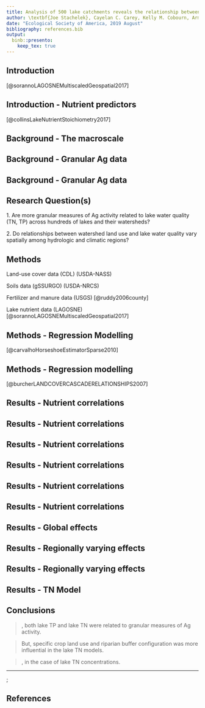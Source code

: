```yaml
---
title: Analysis of 500 lake catchments reveals the relationship between crop type, fertilizer and manure inputs and lake nutrient concentrations
author: \textbf{Joe Stachelek}, Cayelan C. Carey, Kelly M. Cobourn, Armen R. Kemanian, Tyler Wagner, Kathleen C. Weathers, Weizhe Weng and Patricia A. Soranno
date: "Ecological Society of America, 2019 August"
bibliography: references.bib
output: 
  binb::presento:
    keep_tex: true
---
```


## Introduction
\small

\vspace{2em}

\alert{Ag land-use is associated with higher lake nutrient concentrations} \tiny [@sorannoLAGOSNEMultiscaledGeospatial2017]

\vspace{0.5em}

\centerline{\includegraphics[width=13cm]{images/tn_vs_ag.png}}\hspace*{8cm}

## Introduction - Nutrient predictors
\small

\begin{columns}
\begin{column}{0.5\textwidth}
\begin{itemize}[leftmargin=*]
\item \begin{tabular}{cc}
        \raisebox{-.5\height}{\includegraphics[width=0.08\paperwidth]{images/input_key}} & Nutrient inputs - Fertilizer and manure applications
       \end{tabular}
\item \begin{tabular}{cc}
        \raisebox{-.5\height}{\includegraphics[width=0.08\paperwidth]{images/transport_key}} & Nutrient transport - Baseflow, soils, precipitation
        \end{tabular}
\item \begin{tabular}{cc}
        \raisebox{-.5\height}{\includegraphics[width=0.08\paperwidth]{images/proxy_key}} & Land-use cover - Specific crops, etc.
        \end{tabular}
\item \begin{tabular}{cc}
\raisebox{-.5\height}{\includegraphics[width=0.08\paperwidth]{images/buffer_key}} & Buffer configuration - Land-use cover, specific crops
\end{tabular}
\item \begin{tabular}{cc}
\raisebox{-.5\height}{\includegraphics[width=0.08\paperwidth]{images/lake_key}} & Lake characteristics - Depth, area, etc.
\end{tabular}
\end{itemize}
\end{column}
\begin{column}{0.5\textwidth}
\begin{itemize}[leftmargin=*]
\item
\end{itemize}
\end{column}
\end{columns}

\tiny [@collinsLakeNutrientStoichiometry2017]

## Background - The macroscale
\small

\vspace{-2em}

\begin{figure}
    \includegraphics[width=11cm]{images/granularity.png}
  \end{figure}

<!-- \vspace{-2em} -->
<!-- \noindent\makebox[\linewidth]{\rule{\paperwidth}{0.4pt}} -->

<!-- ### What are some things we’ve learned from fine scale, granular-data studies? -->
<!-- Field runoff is controlled by location of subsurface drainage, agricultural practices like conservation tillage and cover crop planting, as well as crop rotations, and the timing of fertilizer applications. -->

<!-- What are some things we’ve learned from macroscale, aggregated-data studies? -->

<!-- Both TN and TP concentrations are tied to Ag land use. -->

<!-- P loading to streams is tied to hydrology -->

## Background - Granular Ag data
\small

\vspace{-2em}

<!-- \alert{Ag land-use is an aggregated measure}  -->
<!-- that may mask underlying relationships. -->

  \begin{figure}
    \includegraphics[width=11cm]{../../JournalSubmissions/lagos_ag/figures/cdl_vs_nlcd-1.png}
  \end{figure}

<!-- \draw [step=1.0,blue, very thick] (0,-2) grid (10,2); -->
\begin{tikzpicture}[remember picture, overlay]
  \color{black} 
  \pgfsetarrowsstart{latex}
  \pgfsetlinewidth{1ex}
  \pgfpathmoveto{\pgfpoint{7.3cm}{0cm}}
  \pgfpathlineto{\pgfpoint{2.5cm}{0cm}}
  \pgfusepath{stroke}
  \node at (5.1,-0.8) {\textbf{Granularity}};
\end{tikzpicture}

<!-- \node at (1,0) [ -->
<!--     color=white, -->
<!--     draw=black, -->
<!--     single arrow, -->
<!--     single arrow head extend=0.4cm, -->
<!--     single arrow tip angle=110, -->
<!--     single arrow head indent=0.1cm, -->
<!--     minimum height=2cm, -->
<!--     inner sep=1pt -->
<!-- ] {}; -->

## Background - Granular Ag data
\small

<!-- \alert{Watershed land-use summaries are spatially coarse}  -->
 <!-- measures that may mask underlying relationships. -->

\vspace{-3.5em}

  \begin{tikzpicture}[remember picture, overlay]
  \node[rotate=90] at (-0.5,-3.3) {\footnotesize \alert{Poorly Buffered Stream}};
  \draw[decoration={brace,mirror,raise=5pt,amplitude=0.2cm},decorate,line width=0.4mm]
  (0.1,-2.6) -- (0.1,-4);
  \end{tikzpicture}
  
  <!-- \draw [step=1.0,blue, very thick] (7,-4) grid (11,-2); -->
  \begin{tikzpicture}[remember picture, overlay]
  \node[rotate=270] at (11.5,-3.9) {\footnotesize \alert{Well Buffered Stream}};
  \draw[decoration={brace,raise=5pt,amplitude=0.2cm},decorate,line width=0.4mm]
  (10.9,-2.6) -- (10.9,-5.2);
  \end{tikzpicture}

  \begin{figure}
    \includegraphics[width=11cm]{../../JournalSubmissions/lagos_ag/figures/satellite-1.png}
  \end{figure}
  
## Research Question(s)
\small

1\. Are more granular measures of Ag activity related to lake water quality (TN, TP) across hundreds of lakes and their watersheds?

\vspace{1em}

2\. Do relationships between watershed land use and lake water quality vary spatially among hydrologic and climatic regions?

<!-- [**Pictures?**] -->

## Methods 
\footnotesize

<!-- \alert{with high Ag land-use cover} -->

\includegraphics[width=11cm]{../../JournalSubmissions/lagos_ag/figures/11_map-1.png} 

Land-use cover data (CDL) \tiny (USDA-NASS) \footnotesize

Soils data (gSSURGO) \tiny (USDA-NRCS) \footnotesize

Fertilizer and manure data (USGS) \tiny [@ruddy2006county] \footnotesize

Lake nutrient data (LAGOSNE) \tiny [@sorannoLAGOSNEMultiscaledGeospatial2017] \footnotesize

## Methods - Regression Modelling
\footnotesize

\textblockcolour{colorlgray}
\begin{textblock}{12}(1,2)
\small
\textbf{Model type:} \hspace{48pt} Hierarchical Bayesian\\ ~ \\ \textbf{Response variables:} \hspace{0pt} TP, TN \\ ~ \\ \textbf{Global predictors:} \hspace{10pt} 12 Granular Ag variables\\ \hspace{121pt} 3 Lake and watershed characteristics \\ ~ \\ \textbf{Variable selection:} None (\emph{horseshoe} shrinkage) \\ ~ \\ \textbf{Regionally varying predictors:} 7 Wtrshd land-use vars \\ ~ \\ \textbf{Model selection:} Cross-validation on watershed land-use
\end{textblock}

\tiny [@carvalhoHorseshoeEstimatorSparse2010] \footnotesize

<!-- \textblockcolour{colorlgray} -->
<!-- \begin{textblock}{12}(1,6) -->
<!-- \small -->
<!-- \textbf{Model type:} \hspace{6pt} Hierarchical Bayesian \\ \textbf{Predictands:} \hspace{5pt} TP, TN \\ \textbf{Global predictors:} 12 Granular Ag variables \\ \hspace{0.2em} 3 Lake and watershed characteristics \\ \textbf{Variable selection:} None (horseshoe _shrinkage_ approach) \\ \textbf{Regionally varying predictors:} 7 Watershed land-use variables \\ \textbf{Model selection:} Cross-validation among watershed land-use -->
<!-- \end{textblock} -->

## Methods - Regression modelling
\small

\alert{Watershed land use as a regionally varying predictor.} \par \vspace{-1em}\tiny[@burcherLANDCOVERCASCADERELATIONSHIPS2007]\small

<!-- WS land use is a proxy for unmeasured Ag activities -->

<!-- Evaluate spatial variation in the relationships between lake nutrients and Ag proxies. -->

\begin{figure}
    \includegraphics[width=11cm]{../../JournalSubmissions/lagos_ag/figures/02_hierarchical_demo-1.png}
  \end{figure}

## Results - Nutrient correlations

\begin{tikzpicture}[remember picture, overlay]
  \node[opacity=1] at (5,-0.5) {\includegraphics[width=0.85\paperwidth]{../../JournalSubmissions/lagos_ag/figures/dotplot-2}};
\end{tikzpicture}

## Results - Nutrient correlations

\begin{tikzpicture}[remember picture, overlay]
  \node[opacity=1] at (5,-0.5) {\includegraphics[width=0.85\paperwidth]{../../JournalSubmissions/lagos_ag/figures/dotplot-3}};
\end{tikzpicture}

## Results - Nutrient correlations

\begin{tikzpicture}[remember picture, overlay]
  \node[opacity=1] at (5,-0.5) {\includegraphics[width=0.85\paperwidth]{../../JournalSubmissions/lagos_ag/figures/dotplot-4}};
\end{tikzpicture}

## Results - Nutrient correlations

\begin{tikzpicture}[remember picture, overlay]
  \node[opacity=1] at (5,-0.5) {\includegraphics[width=0.85\paperwidth]{../../JournalSubmissions/lagos_ag/figures/dotplot-5}};
\end{tikzpicture}
  
## Results - Nutrient correlations

\begin{tikzpicture}[remember picture, overlay]
  \node[opacity=1] at (5,-0.5) {\includegraphics[width=0.85\paperwidth]{../../JournalSubmissions/lagos_ag/figures/dotplot-6}};
\end{tikzpicture}  

## Results - Nutrient correlations

\begin{tikzpicture}[remember picture, overlay]
  \node[opacity=1] at (5,-0.5) {\includegraphics[width=0.85\paperwidth]{../../JournalSubmissions/lagos_ag/figures/dotplot-1}};
\end{tikzpicture}

<!-- ## Methods - Statistical modelling -->
<!-- \small -->

<!-- \alert{Build a multivariate model to explain nutrients in lakes} that: -->

<!-- \vspace{1em} -->

<!-- 1\. Tests for spatial variation in nutrient versus land use relationships -->

<!-- > \raggedright All predictors were treated as global (fixed) effects except for watershed land-use which was treated as spatially varying. -->

<!-- > \raggedright Model selection by leave-one-out cross validation to arrive at the "best" watershed land use predictor. -->

<!-- Therefore, \alert{we modelled the relationship between land use variables and lake nutrients as spatially variable}.  -->

<!-- Spatial random effects estimates are weighted by sample size. -->
<!-- \vspace{1em} -->

<!-- ## Methods - Statistical modelling -->
<!-- \small -->

<!-- \alert{Build a multivariate model to explain nutrients in lakes} that: -->

<!-- \vspace{1em} -->

<!-- 2\. Allows for interpretation of variable importance -->

<!-- > \raggedright Fit model in a Bayesian framework where predictor coefficients are given "horseshoe" priors. \tiny [@carvalhoHorseshoeEstimatorSparse2010] -->

<!-- \vspace{-1em} -->

<!-- \begin{center} -->
<!-- \includegraphics[height=3.8cm]{images/horseshoe_carvalho.png} -->
<!-- \end{center} -->

<!-- ## Methods - Mixed modelling -->
<!-- \small -->

<!-- \textbf{One variable from each predictor category was treated as a global (fixed) effect} -->

<!-- \alert{For TP}, this was Buffer Ag, P fertilizer input, Baseflow, and Max depth. -->

<!-- \alert{For TN}, this was Buffer Ag, N fertilizer input, Soil organic carbon, and Max depth. -->

<!-- \textbf{Watershed land-use cover was treated as a spatially varying (random) effect} -->

<!-- \alert{For TN, TP}, this was one of Ag, Pasture, Corn, Soybeans, etc. -->

<!-- Many of the variables within predictor categories are related. -->

<!-- Choose fixed effect variables based on the single strongest relationship from the prior correlation analysis. -->

<!-- to intrepret the relative influence of each _category_ of predictors. -->

<!-- \vspace{1em} -->

<!-- [**figure**] -->

<!-- Therefore, \alert{we modelled a global relationship between most variables and lake nutrients}. -->

<!-- [**Cartoon model descriptions**] -->

<!-- Why are proxy variables used for spatial random effects? -->

<!-- Which variables were assigned to each category? -->

<!-- Modelling justification from Collins XXXX as well as Filstrup 2018. -->

## Results - Global effects
\footnotesize

<!-- TP: Baseflow and Max depth have high leverage on predicted values. -->

<!-- Fixed effect coefficients were markedly different among predictor categories. -->
<!-- # Note how different in magnitude baseflow and max depth are from the others. 
A one sd change in either will have a large effect on the fitted value -->

<!-- TN: Buffer Ag land has a strong(er) leverage on predicted values. -->

\begin{figure}
\includegraphics[height=7cm]{../../JournalSubmissions/lagos_ag/figures/fe-1.png}
\end{figure}

<!-- ## Results - Regionally varying effects -->
<!-- \footnotesize -->

<!-- [**Model selection**] -->

## Results - Regionally varying effects
\footnotesize

<!-- TP: No evidence for regional variation in Ag slope -->

<!-- TN: Evidence for regional variation in corn slope -->

\vspace{0.5em}

\begin{figure}
\includegraphics[height=7cm]{../../JournalSubmissions/lagos_ag/figures/re-1.png}
\end{figure}

## Results - Regionally varying effects
\footnotesize

<!-- TP: No evidence for regional variation in Ag slope -->

<!-- TN: Evidence for regional variation in corn slope -->

\vspace{0.5em}

\begin{figure}
\includegraphics[height=7cm]{../../JournalSubmissions/lagos_ag/figures/re-2.png}
\end{figure}

## Results - TN Model
\small

<!-- Ag sensitive regions have lower soil clay content and higher N deposition rates. -->

\vspace{1.5em}

\begin{columns}
\column{5.5cm}
  \includegraphics[width=6cm]{../../JournalSubmissions/lagos_ag/figures/tn_re_hu4-1.png}
\column{5.5cm}
\vspace{3em}
  \includegraphics[width=5.5cm]{../../JournalSubmissions/lagos_ag/figures/tn_re_compare-1.png}
\end{columns}

<!-- Clay has slower OM decomp and higher erossivity -->
  
<!-- ## Discussion -->
<!-- \footnotesize -->

<!-- Lake TN in highlighted regions may be more sensitive to Ag because: -->
<!-- \vspace{2em} -->

<!-- Fields in these regions have more direct drainage due to higher prevalence of wetland soils. -->

<!-- Lakes in these regions are P limited so excess TN accumulates in the water column \tiny[@filstrupRelationshipChlorophyllPhosphorus2017]\footnotesize -->

<!-- Lakes in these regions are less hypereutrophic \tiny[@wagnerLandscapeDriversRegional2011]\footnotesize -->
<!-- <!-- 18 percent vs 12 percent (jsta calculated) --> 
<!-- <!-- TN not lower in these regions but still ... -->

<!-- Lakes in these regions are affected by an interaction among multiple land use types. -->

## Conclusions
\footnotesize

\textbf{1. Are more granular measures of Ag activity related to lake water quality (TN, TP) across hundreds of lakes and their watersheds?}

> \alert{Yes}, both lake TP and lake TN were related to granular measures of Ag activity.

> \raggedright But, specific crop land use and riparian buffer configuration was more influential in the lake TN models.

\vspace{-0.5em}

\textbf{2. Do relationships between Ag activities and lake water quality vary spatially among hydrologic and climatic regions?}

> \alert{Yes}, in the case of lake TN concentrations. 

<!-- This variability may be related to differences in lake TP, atmospheric nitrogen deposition, or soil clay content. -->

<!-- Lake TP was most strongly related to Non-ag and transport variables like lake depth and baseflow.  -->

<!-- Lake TP is well described by a global model not accounting for inter-regional variation in predictor relationships. -->

<!-- The Lake TN models using Corn as a primary landuse variable had higher predictive accuracy than models using row crop cover. -->

<!-- \tiny \small (cite Collins et al. 2017) -->

<!-- ## Methods - Data -->
<!-- \small -->

<!-- \textblockcolour{colorlgray} -->
<!-- \begin{textblock}{12}(1,6) -->
<!-- \small -->
<!-- Inputs \hspace{17pt} - Fertilizer and manure applications\\Land use \hspace{2pt} - Ag, Pasture, Row crop, Corn, Soybeans, \\ \hspace{62pt} N-fixers, Small grains\\Transport \hspace{0pt} - Baseflow, Soil characteristics, Precipitation\\Buffers \hspace{13pt} - See \emph{Land use}\\Lake \hspace{26pt} - Max depth, Area, etc. -->
<!-- \end{textblock} -->

<!-- Correlation analysis to determine how lake nutrients are related to predictors from each category. -->

<!-- \begin{center} -->
<!-- \includegraphics[width=0.85\paperwidth]{images/correlation_diagram.png} -->
<!-- \end{center} -->

<!-- ## Results - Correlation analysis -->
<!-- \small -->

<!-- \alert{Lake phosphorus concentrations} are most strongly associated with \alert{lake characteristics and measures of watershed nutrient transport}. -->

<!-- TP ~ \raisebox{-.35\height}{\includegraphics[width=0.1\paperwidth]{images/lake_key}} > \raisebox{-.35\height}{\includegraphics[width=0.1\paperwidth]{images/transport_key}} > \raisebox{-.35\height}{\includegraphics[width=0.1\paperwidth]{images/proxy_key}} > \raisebox{-.35\height}{\includegraphics[width=0.1\paperwidth]{images/buffer_key}} > \raisebox{-.35\height}{\includegraphics[width=0.1\paperwidth]{images/input_key}} -->

<!-- \vspace{0.5em} -->

<!-- \alert{Lake nitrogen concentrations} are most strongly associated with \alert{agricultural land use and the composition of riparian buffers}. -->

<!-- TN ~ \raisebox{-.35\height}{\includegraphics[width=0.1\paperwidth]{images/proxy_key}} > \raisebox{-.35\height}{\includegraphics[width=0.1\paperwidth]{images/buffer_key}} > \raisebox{-.35\height}{\includegraphics[width=0.1\paperwidth]{images/input_key}} > \raisebox{-.35\height}{\includegraphics[width=0.1\paperwidth]{images/lake_key}} > \raisebox{-.35\height}{\includegraphics[width=0.1\paperwidth]{images/transport_key}} -->

____

\tikz[overlay,remember picture] \node[opacity=0.8, at=(current page.center)]{%
  \includegraphics[width=\paperwidth]{images/crops}};

## References

\tiny
